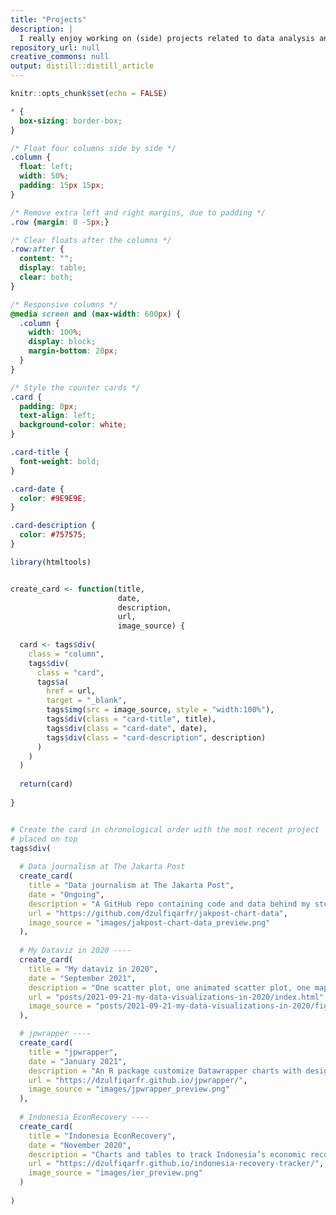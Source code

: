 ```yaml
---
title: "Projects"
description: |
  I really enjoy working on (side) projects related to data analysis and visualizations, especially on social and economic issues. I also love trying to make life slightly easier by building tools, such as R packages. Here are my projects
repository_url: null
creative_commons: null
output: distill::distill_article
---
```


```r
knitr::opts_chunk$set(echo = FALSE)
```

```css
* {
  box-sizing: border-box;
}

/* Float four columns side by side */
.column {
  float: left;
  width: 50%;
  padding: 15px 15px;
}

/* Remove extra left and right margins, due to padding */
.row {margin: 0 -5px;}

/* Clear floats after the columns */
.row:after {
  content: "";
  display: table;
  clear: both;
}

/* Responsive columns */
@media screen and (max-width: 600px) {
  .column {
    width: 100%;
    display: block;
    margin-bottom: 20px;
  }
}

/* Style the counter cards */
.card {
  padding: 0px;
  text-align: left;
  background-color: white;
}

.card-title {
  font-weight: bold; 
}

.card-date {
  color: #9E9E9E;
}

.card-description {
  color: #757575;
}
```

```r
library(htmltools)


create_card <- function(title, 
                        date,
                        description,
                        url,
                        image_source) {
  
  card <- tags$div(
    class = "column",
    tags$div(
      class = "card",
      tags$a(
        href = url,
        target = "_blank",
        tags$img(src = image_source, style = "width:100%"),
        tags$div(class = "card-title", title),
        tags$div(class = "card-date", date),
        tags$div(class = "card-description", description)
      )
    )
  )
  
  return(card)
  
}


# Create the card in chronological order with the most recent project
# placed on top
tags$div(
  
  # Data journalism at The Jakarta Post
  create_card(
    title = "Data journalism at The Jakarta Post",
    date = "Ongoing",
    description = "A GitHub repo containing code and data behind my stories on social and economic issues at The Jakarta Post",
    url = "https://github.com/dzulfiqarfr/jakpost-chart-data",
    image_source = "images/jakpost-chart-data_preview.png"
  ),
  
  # My Dataviz in 2020 ----
  create_card(
    title = "My dataviz in 2020",
    date = "September 2021",
    description = "One scatter plot, one animated scatter plot, one map and one table on industrial park, COVID-19 and well-being",
    url = "posts/2021-09-21-my-data-visualizations-in-2020/index.html",
    image_source = "posts/2021-09-21-my-data-visualizations-in-2020/figures/my-dataviz-in-2020_preview.png"
  ),

  # jpwrapper ----
  create_card(
    title = "jpwrapper",
    date = "January 2021",
    description = "An R package customize Datawrapper charts with design principles I used at The Jakarta Post",
    url = "https://dzulfiqarfr.github.io/jpwrapper/",
    image_source = "images/jpwrapper_preview.png"
  ),
  
  # Indonesia EconRecovery ----
  create_card(
    title = "Indonesia EconRecovery",
    date = "November 2020",
    description = "Charts and tables to track Indonesia’s economic recovery from the COVID-19 pandemic",
    url = "https://dzulfiqarfr.github.io/indonesia-recovery-tracker/",
    image_source = "images/ier_preview.png"
  )
  
)
```

